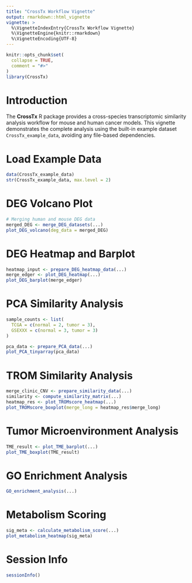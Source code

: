 ```yaml
---
title: "CrossTx Workflow Vignette"
output: rmarkdown::html_vignette
vignette: >
  %\VignetteIndexEntry{CrossTx Workflow Vignette}
  %\VignetteEngine{knitr::rmarkdown}
  %\VignetteEncoding{UTF-8}
---
```


```r
knitr::opts_chunk$set(
  collapse = TRUE,
  comment = "#>"
)
library(CrossTx)
```

# Introduction

The **CrossTx** R package provides a cross-species transcriptomic similarity analysis workflow for mouse and human cancer models. This vignette demonstrates the complete analysis using the built-in example dataset `CrossTx_example_data`, avoiding any file-based dependencies.

# Load Example Data

```r
data(CrossTx_example_data)
str(CrossTx_example_data, max.level = 2)
```

# DEG Volcano Plot

```r
# Merging human and mouse DEG data
merged_DEG <- merge_DEG_datasets(...)
plot_DEG_volcano(deg_data = merged_DEG)
```

# DEG Heatmap and Barplot

```r
heatmap_input <- prepare_DEG_heatmap_data(...)
merge_edger <- plot_DEG_heatmap(...)
plot_DEG_barplot(merge_edger)
```

# PCA Similarity Analysis

```r
sample_counts <- list(
  TCGA = c(normal = 2, tumor = 3),
  GSEXXX = c(normal = 3, tumor = 3)
)

pca_data <- prepare_PCA_data(...)
plot_PCA_tinyarray(pca_data)
```

# TROM Similarity Analysis

```r
merge_clinic_CNV <- prepare_similarity_data(...)
similarity <- compute_similarity_matrix(...)
heatmap_res <- plot_TROMscore_heatmap(...)
plot_TROMscore_boxplot(merge_long = heatmap_res$merge_long)
```

# Tumor Microenvironment Analysis

```r
TME_result <- plot_TME_barplot(...)
plot_TME_boxplot(TME_result)
```

# GO Enrichment Analysis

```r
GO_enrichment_analysis(...)
```

# Metabolism Scoring

```r
sig_meta <- calculate_metabolism_score(...)
plot_metabolism_heatmap(sig_meta)
```

# Session Info

```r
sessionInfo()
```
